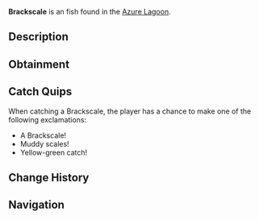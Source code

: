 {{FishInfobox
|image          = Brackscale.png
|rarity         = Uncommon
|sea            = Second Sea
|location       = [[Azure Lagoon]]
|sublocation    = 
|sources        = Fishing Rod
|radar_location = 
|prog_speed     = -15
|xp             = 50
|weather        = Rain
|time           = 
|season         = Spring
|bait           = Seaweed
|base_weight    = 60
|base_value     = 105
|weight_range   = 36
|base_chance    = 100
|base_resil     = 52
}}
'''Brackscale''' is an {{Rarity|Uncommon}} fish found in the [[Azure Lagoon]].

== Description ==
{{Description|A dirt-brown fish with yellow-green fins, blending into brackish waters.|Bestiary Entry}}

== Obtainment ==
{{Description|It wallows where the tide meets the mud.|Bestiary Hint}}
{{Fish Availability|
Azure Lagoon
|top_rods      = 
Free Spirit Rod\342838.95\271739.48;
Azure Of Lagoon\298607.31\287389.31;
Leviathan's Fang Rod\275512.61\254096.45;
Trident Rod\274508.73\262951.26;
Astralhook Rod\268518.95\16286.9;
Plastic Rod\253038.92\201631.85;
Fischer's Rod\253835.73\196400.66;
Candy Cane Rod\246646.51\207899.3;
Firefly Rod\265535.5\262026.21;
Frog Rod\241130.85\260952.42;
Lucky Rod\215557.39\224408.21;
Blazebringer Rod\259619.13\241392.14;
Verdant Shear Rod\244306.11\224303.93;
No-Life Rod\213859.56\196509.32;
Ethereal Prism Rod\202593\186151.6;
Seraphic Rod\201486.38\193003.32;
Challenger's Rod\193759.42\177014.6;
Rod Of The Forgotten Fang\190187.42\181616.62;
Rod Of The Exalted One\189640.3\176725.6;
Depthseeker Rod\187572.77\178876.36;
Avalanche Rod\183824.12\175507.19;
Rod Of The Depths\182425.26\166951.2;
Volcanic Rod\182356.41\170109.8;
Zeus Rod\181302.08\169126.28;
Steady Rod\150637.07\144746.03
|recommended   = Free Spirit Rod
}}

== Catch Quips ==
When catching a Brackscale, the player has a chance to make one of the following exclamations:
* A Brackscale!
* Muddy scales!
* Yellow-green catch!

== Change History ==
{{Change History|{{subst:Current Version}}}}

== Navigation ==
{{Fish Navbox|Azure Lagoon}}